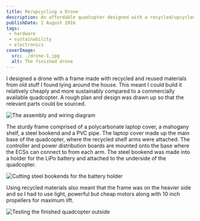 ```yaml
---
title: Re/upcycling a Drone
description: An affordable quadcopter designed with a recycled/upcycled frame and cheap electronic components.
publishDate: 1 August 2016
tags:
 - hardware
 - sustainability
 - electronics
coverImage:
  src: ./drone-1.jpg
  alt: The finished drone
---
```


I designed a drone with a frame made with recycled and reused materials from old stuff I found lying around the house. This meant I could build it relatively cheaply and more sustainably compared to a commercially available quadcopter. A rough plan and design was drawn up so that the relevant parts could be sourced.

![The assembly and wiring diagram](./drone-2.jpg)

The sturdy frame comprised of a polycarbonate laptop cover, a mahogany shelf, a steel bookend and a PVC pipe. The laptop cover made up the main base of the quadcopter, where the recycled shelf arms were attached. The controller and power distribution boards are mounted onto the base where the ECSs can connect to from each arm. The steel bookend was made into a holder for the LiPo battery and attached to the underside of the quadcopter.

![Cutting steel bookends for the battery holder](./drone-3.jpg)

Using recycled materials also meant that the frame was on the heavier side and so I had to use light, powerful but cheap motors along with 10 inch propellers for maximum lift.

![Testing the finished quadcopter outside](./drone-4.jpg)
